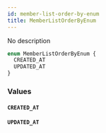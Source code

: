 ```yaml
---
id: member-list-order-by-enum
title: MemberListOrderByEnum
---
```


No description

```graphql
enum MemberListOrderByEnum {
  CREATED_AT
  UPDATED_AT
}
```

### Values

#### `CREATED_AT`

#### `UPDATED_AT`
